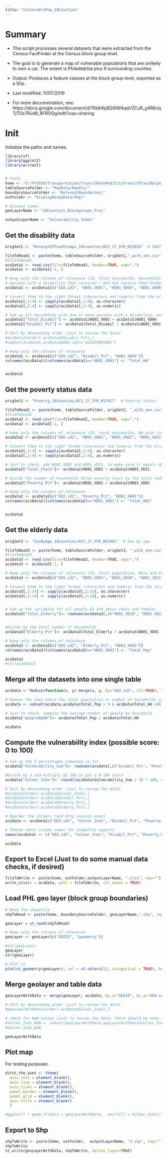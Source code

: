 ```yaml
---
title: "VulnerablePop_10Counties"
---
```


# Summary

* This script processes several datasets that were extracted from the Census FactFinder at the Census block group level. 

* The goal is to generate a map of vulnerable populations that are unlikely to own a car. The extent is Philadelphia plus 9 surrounding counties.

* Output: Produces a feature classes at the block group level, exported as a Shp.

* Last modified: 11/07/2019

* For more documentation, see: https://docs.google.com/document/d/15k84IpB26IW4qqVZCuR_g4R6JqTjTDz7RJd8_9FROGg/edit?usp=sharing


# Init

Initialize the paths and names. 

```r

library(sf)
library(ggplot2)
library(writexl)


# Paths
home <- "U:/FY2020/Transportation/TransitBikePed/CityTransitPlan/Delphine_CityTransitPlan/TransitReliance/Data/2nd_Pass_10Counties/"
tableSourceFolder <- "RawData/RawXls/"
boundarySourceFolder <- "RelevantBoundaries/"
outFolder <- "DisplayReadyData/Shp/"

# Dataset names
geoLayerName <- "10Counties_Blockgroups_Proj"

outputLayerName <- "Vulnerability_Index"

```

## Get the disability data

```r

origSet1 <- "ReceiptOfFoodStamps_10Counties/ACS_17_5YR_B22010"  # SNAP / Food stamps

fileToRead1 <- paste(home, tableSourceFolder, origSet1,"_with_ann.csv", sep="")
#fileToRead1
acsData1 <- read.csv(file=fileToRead1, header=TRUE, sep=",")
acsData1 <- acsData1[-1, ]

# Keep only the columns of relevance (ID, Total households, Households with 1 or more 
# persons with a disability that received / did not receive Food Stamps)
acsData1 <- acsData1[c("GEO.id2", "HD01_VD01", "HD01_VD03", "HD01_VD06")]

# Convert them to the right format (characters and numeric from the original "factor" type)
acsData1[,1:4] <- sapply(acsData1[,1:4], as.character)
acsData1[,2:4] <- sapply(acsData1[,2:4], as.numeric)

# Sum up all households with one or more persons with a disability, and divide by the total number of households
acsData1["Total_Disabil"] <- acsData1$HD01_VD03 + acsData1$HD01_VD06
acsData1["Disabil_Pct"] <- acsData1$Total_Disabil / acsData1$HD01_VD01

# Sort by descending order (just to review the data)
#acsData1[order(-acsData1$Disabil_Pct),]
#subset(acsData1,acsData1$GEO.id2=="421019891001")

# Keep only the columns of relevance
acsData1 <- acsData1[c("GEO.id2", "Disabil_Pct", "HD01_VD01")]
colnames(acsData1)[colnames(acsData1)=="HD01_VD01"] <- "Total_HH"


acsData1


```


## Get the poverty status data

```r

origSet2 <- "Poverty_10Counties/ACS_17_5YR_B17017"  # Poverty status

fileToRead2 <- paste(home, tableSourceFolder, origSet2, "_with_ann.csv", sep="")
#fileToRead2
acsData2 <- read.csv(file=fileToRead2, header=TRUE, sep=",")
acsData2 <- acsData2[-1, ]

# Keep only the columns of relevance (ID, total households, HH with income in the past 12 months below poverty level, and HH with income in the past 12 months above poverty level)
acsData2 <- acsData2[c("GEO.id2", "HD01_VD01", "HD01_VD02", "HD01_VD31")]

# Convert them to the right format (character and numeric from the original "factor" type)
acsData2[,1:4] <- sapply(acsData2[,1:4], as.character)
acsData2[,2:4] <- sapply(acsData2[,2:4], as.numeric)

# Just to check, add HD01_VD02 and HD01_VD31, to make sure it equals HD01_VD01
acsData2["Total_Check"]<- acsData2$HD01_VD02 + acsData2$HD01_VD31

# Divide the number of households below poverty level by the total number of households in the block group:
acsData2["Poverty_Pct"]<- acsData2$HD01_VD02 / acsData2$HD01_VD01

# Keep only the columns of relevance
acsData2 <- acsData2[c("GEO.id2", "Poverty_Pct", "HD01_VD01")]
colnames(acsData2)[colnames(acsData2)=="HD01_VD01"] <- "Total_HH2"


acsData2
```


## Get the elderly data

```r

origSet3 <- "SexByAge_10Counties/ACS_17_5YR_B01001"  # Sex by age

fileToRead3 <- paste(home, tableSourceFolder, origSet3, "_with_ann.csv", sep="")
#fileToRead3
acsData3 <- read.csv(file=fileToRead3, header=TRUE, sep=",")
acsData3 <- acsData3[-1, ]

# Keep only the columns of relevance (ID, Total population, Male and Female population 65 years old and up)
acsData3 <- acsData3[c("GEO.id2", "HD01_VD01", "HD01_VD20", "HD01_VD21", "HD01_VD22", "HD01_VD23", "HD01_VD24", "HD01_VD25", "HD01_VD44", "HD01_VD45", "HD01_VD46", "HD01_VD47", "HD01_VD48", "HD01_VD49")]

# Convert them to the right format (character and numeric from the original "factor" type)
acsData3[,1:14] <- sapply(acsData3[,1:14], as.character)
acsData3[,2:14] <- sapply(acsData3[,2:14], as.numeric)


# Sum up the variables for all people 65 and above (male and female)
acsData3["Total_Elderly"]<- rowSums(acsData3[,c("HD01_VD20", "HD01_VD21", "HD01_VD22", "HD01_VD23", "HD01_VD24", "HD01_VD25", "HD01_VD44", "HD01_VD45", "HD01_VD46", "HD01_VD47", "HD01_VD48", "HD01_VD49")])


#Divide by the total number of households
acsData3["Elderly_Pct"]<- acsData3$Total_Elderly / acsData3$HD01_VD01

# Keep only the columns of relevance
acsData3 <- acsData3[c("GEO.id2", "Elderly_Pct", "HD01_VD01")]
colnames(acsData3)[colnames(acsData3)=="HD01_VD01"] <- "Total_Pop"

acsData3
#str(acsData3)


```

## Merge all the datasets into one single table
```r

acsData <- Reduce(function(x, y) merge(x, y, by="GEO.id2", all=TRUE), list(acsData1, acsData2, acsData3))

# Remove the rows where the total population or number of households is 0
acsData <- subset(acsData,acsData$Total_Pop > 0 & acsData$Total_HH >0) 

# Just to check: compute the average number of people by household
acsData["peopleByHH"]<- acsData$Total_Pop / acsData$Total_HH 

acsData


```

## Compute the vulnerability index (possible score: 0 to 100)
```r

# Sum up the 3 percentages computed so far 
acsData["Vulnerability_Sum"]<- rowSums(acsData[,c("Disabil_Pct", "Poverty_Pct", "Elderly_Pct")])

#Divide by 3 and multiply by 100 to get a 0-100 score 
acsData["Vulner_Indx"]<- round((acsData$Vulnerability_Sum / 3) * 100, digits = 2)

# Sort by descending order (just to review the data)
#acsData[order(-acsData$Vulner_Indx),] 
#acsData[order(-acsData$Disabil_Pct),] 
#acsData[order(-acsData$Poverty_Pct),] 
#acsData[order(-acsData$Elderly_Pct),] 

# Reorder the columns (and drop useless ones)
acsData <- acsData[c("GEO.id2", "Vulner_Indx", "Disabil_Pct", "Poverty_Pct", "Elderly_Pct")]

# Choose short column names for shapefile exports
names(acsData) <- c("GEO.id2", "Vulner_Indx", "Disabil_Pct", "Poverty_Pct", "Elderly_Pct")

acsData


```


## Export to Excel (Just to do some manual data checks, if desired)

```r

fileToWrite <- paste(home, outFolder,outputLayerName, ".xlsx", sep="")
write_xlsx(x = acsData, path = fileToWrite, col_names = TRUE)

```


## Load PHL geo layer (block group boundaries)

```r

# Read the shapefile
shpToRead <- paste(home, boundarySourceFolder, geoLayerName,".shp", sep="")

geoLayer = st_read(shpToRead)

# Keep only the columns of relevance
geoLayer <- geoLayer[c("GEOID", "geometry")]

#str(geoLayer)
geoLayer
str(geoLayer)

# Plot it
plot(st_geometry(geoLayer), col = sf.colors(12, categorical = TRUE), border = 'grey', axes = TRUE)
```

## Merge geolayer and table data

```r

geoLayerWithData <- merge(geoLayer, acsData, by.x="GEOID", by.y="GEO.id2")

# Sort by descending order (just to review the data)
#geoLayerWithData[order(-acsData$Vulner_Indx),] 

# check for NaN values (just to review the data; there should be none.) 
#Vulner_Indx_NaN <- subset(geoLayerWithData,geoLayerWithData$Vulner_Indx=="NaN") 
#Vulner_Indx_NaN

geoLayerWithData 

```

## Plot map

For testing purposes.

```r

ditch_the_axes <- theme(
  axis.text = element_blank(),
  axis.line = element_blank(),
  axis.ticks = element_blank(),
  panel.border = element_blank(),
  panel.grid = element_blank(),
  axis.title = element_blank()
  )

#ggplot() + geom_sf(data = geoLayerWithData,  aes(fill = Vulner_Indx)) + theme_bw() + ditch_the_axes #+ scale_fill_gradient(low="#ccccff", high="#0000e6")

```


## Export to Shp

```r

shpToWrite <- paste(home, outFolder,  outputLayerName, "3.shp", sep="")
shpToWrite
st_write(geoLayerWithData, shpToWrite, delete_layer=TRUE)

```


